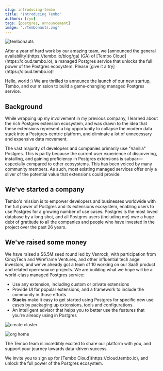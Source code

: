 ```yaml
---
slug: introducing-tembo
title: "Introducing Tembo"
authors: [ryw]
tags: [postgres, announcement]
image: './tembonauts.png'
---
```


![tembonauts](./tembonauts.png)

<Callout title='January 10, 2024' variant='info'>
    After a year of hard work by our amazing team, we [announced the general availability](https://tembo.io/blog/ga) (GA) of [Tembo Cloud](https://cloud.tembo.io), a managed Postgres service that unlocks the full power of the Postgres ecosystem. Please [give it a try](https://cloud.tembo.io)!
</Callout>

Hello, world :) We are thrilled to announce the launch of our new startup, Tembo, and our mission to build a game-changing managed Postgres service.

## Background

While wrapping up my involvement in my previous company, I learned about the rich Postgres extension ecosystem, and was drawn to the idea that these extensions represent a big opportunity to collapse the modern data stack into a Postgres-centric platform, and eliminate a lot of unnecessary and expensive data movement.

The vast majority of developers and companies primarily use "Vanilla" Postgres. This is partly because the current user experience of discovering, installing, and gaining proficiency in Postgres extensions is subpar—especially compared to other ecosystems. This has been voiced by many community members. As such, most existing managed services offer only a sliver of the potential value that extensions could provide.

## We've started a company

Tembo's mission is to empower developers and businesses worldwide with the full power of Postgres and its extensions ecosystem, enabling users to use Postgres for a growing number of use cases. Postgres is the most loved database by a long shot, and all Postgres users (including me) owe a huge debt of gratitude to all the companies and people who have invested in the project over the past 26 years.

## We've raised some money

We have raised a $6.5M seed round led by Venrock, with participation from CincyTech and Wireframe Ventures, and other influential tech angel investors, and we've already got a team of 10 working on our SaaS product and related open-source projects. We are building what we hope will be a world-class managed Postgres service:

* Use any extension, including custom or private extensions
* Provide UI for popular extensions, and a framework to include the community in those efforts
* **Stacks** make it easy to get started using Postgres for specific new use cases by packaging up extensions, tools and configurations.
* An intelligent advisor that helps you to better use the features that you're already using in Postgres

![create cluster](./create_cluster.jpg)

![org home](./org_home.jpg)

The Tembo team is incredibly excited to share our platform with you, and support your journey towards data-driven success.

<Callout title='Try it out!' variant='tip'>
    We invite you to sign up for [Tembo Cloud](https://cloud.tembo.io), and unlock the full power of the Postgres ecosystem.
</Callout>

